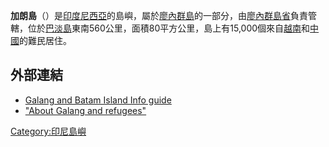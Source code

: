'''加朗島'''（{{lang-id|Pulau Galang}}）是[[印度尼西亞|印度尼西亞]]的島嶼，屬於[[廖內群島|廖內群島]]的一部分，由[[廖內群島省|廖內群島省]]負責管轄，位於[[巴淡島|巴淡島]]東南560公里，面積80平方公里，島上有15,000個來自[[越南|越南]]和[[中國|中國]]的難民居住。

==外部連結==
*[https://web.archive.org/web/20090422223718/http://www.batam-island-info.com/barelang-islands.html Galang and Batam Island Info guide]
*[http://www.twogypsies.com/html/galang.html "About Galang and refugees"]{{Wayback|url=http://www.twogypsies.com/html/galang.html |date=20120204100554 }}

{{coord|0|45|N|104|14|E|region:ID_type:isle|display=title}}

{{Indonesia-geo-stub}}

[[Category:印尼島嶼|Category:印尼島嶼]]